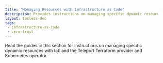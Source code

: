 ```yaml
---
title: "Managing Resources with Infrastructure as Code"
description: Provides instructions on managing specific dynamic resources with tctl and the Teleport Terraform provider and Kubernetes operator.
layout: tocless-doc
tags:
 - infrastructure-as-code
 - zero-trust
---
```


Read the guides in this section for instructions on managing specific dynamic
resources with tctl and the Teleport Terraform provider and Kubernetes operator.

<DocCardList />
